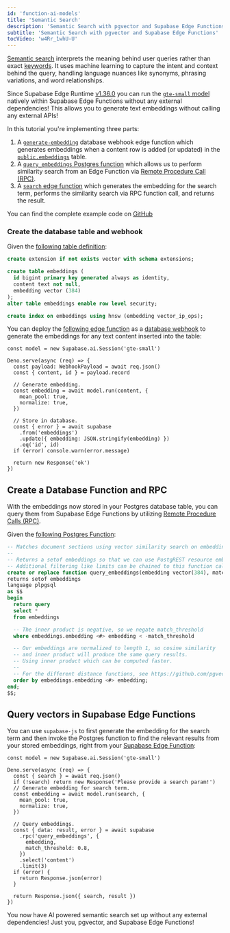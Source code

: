 ```yaml
---
id: 'function-ai-models'
title: 'Semantic Search'
description: 'Semantic Search with pgvector and Supabase Edge Functions'
subtitle: 'Semantic Search with pgvector and Supabase Edge Functions'
tocVideo: 'w4Rr_1whU-U'
---
```


[Semantic search](/docs/guides/ai/semantic-search) interprets the meaning behind user queries rather than exact [keywords](/docs/guides/ai/keyword-search). It uses machine learning to capture the intent and context behind the query, handling language nuances like synonyms, phrasing variations, and word relationships.

Since Supabase Edge Runtime [v1.36.0](https://github.com/supabase/edge-runtime/releases/tag/v1.36.0) you can run the [`gte-small` model](https://huggingface.co/Supabase/gte-small) natively within Supabase Edge Functions without any external dependencies! This allows you to generate text embeddings without calling any external APIs!

In this tutorial you're implementing three parts:

1. A [`generate-embedding`](https://github.com/supabase/supabase/tree/master/examples/ai/edge-functions/supabase/functions/generate-embedding/index.ts) database webhook edge function which generates embeddings when a content row is added (or updated) in the [`public.embeddings`](https://github.com/supabase/supabase/tree/master/examples/ai/edge-functions/supabase/migrations/20240408072601_embeddings.sql) table.
2. A [`query_embeddings` Postgres function](https://github.com/supabase/supabase/tree/master/examples/ai/edge-functions/supabase/migrations/20240410031515_vector-search.sql) which allows us to perform similarity search from an Edge Function via [Remote Procedure Call (RPC)](https://supabase.com/docs/guides/database/functions?language=js).
3. A [`search` edge function](https://github.com/supabase/supabase/tree/master/examples/ai/edge-functions/supabase/functions/search/index.ts) which generates the embedding for the search term, performs the similarity search via RPC function call, and returns the result.

You can find the complete example code on [GitHub](https://github.com/supabase/supabase/tree/master/examples/ai/edge-functions)

### Create the database table and webhook

Given the [following table definition](https://github.com/supabase/supabase/blob/master/examples/ai/edge-functions/supabase/migrations/20240408072601_embeddings.sql):

```sql
create extension if not exists vector with schema extensions;

create table embeddings (
  id bigint primary key generated always as identity,
  content text not null,
  embedding vector (384)
);
alter table embeddings enable row level security;

create index on embeddings using hnsw (embedding vector_ip_ops);
```

You can deploy the [following edge function](https://github.com/supabase/supabase/blob/master/examples/ai/edge-functions/supabase/functions/generate-embedding/index.ts) as a [database webhook](/docs/guides/database/webhooks) to generate the embeddings for any text content inserted into the table:

```tsx
const model = new Supabase.ai.Session('gte-small')

Deno.serve(async (req) => {
  const payload: WebhookPayload = await req.json()
  const { content, id } = payload.record

  // Generate embedding.
  const embedding = await model.run(content, {
    mean_pool: true,
    normalize: true,
  })

  // Store in database.
  const { error } = await supabase
    .from('embeddings')
    .update({ embedding: JSON.stringify(embedding) })
    .eq('id', id)
  if (error) console.warn(error.message)

  return new Response('ok')
})
```

## Create a Database Function and RPC

With the embeddings now stored in your Postgres database table, you can query them from Supabase Edge Functions by utilizing [Remote Procedure Calls (RPC)](/docs/guides/database/functions?language=js).

Given the [following Postgres Function](https://github.com/supabase/supabase/blob/master/examples/ai/edge-functions/supabase/migrations/20240410031515_vector-search.sql):

```sql
-- Matches document sections using vector similarity search on embeddings
--
-- Returns a setof embeddings so that we can use PostgREST resource embeddings (joins with other tables)
-- Additional filtering like limits can be chained to this function call
create or replace function query_embeddings(embedding vector(384), match_threshold float)
returns setof embeddings
language plpgsql
as $$
begin
  return query
  select *
  from embeddings

  -- The inner product is negative, so we negate match_threshold
  where embeddings.embedding <#> embedding < -match_threshold

  -- Our embeddings are normalized to length 1, so cosine similarity
  -- and inner product will produce the same query results.
  -- Using inner product which can be computed faster.
  --
  -- For the different distance functions, see https://github.com/pgvector/pgvector
  order by embeddings.embedding <#> embedding;
end;
$$;
```

## Query vectors in Supabase Edge Functions

You can use `supabase-js` to first generate the embedding for the search term and then invoke the Postgres function to find the relevant results from your stored embeddings, right from your [Supabase Edge Function](https://github.com/supabase/supabase/blob/master/examples/ai/edge-functions/supabase/functions/search/index.ts):

```tsx
const model = new Supabase.ai.Session('gte-small')

Deno.serve(async (req) => {
  const { search } = await req.json()
  if (!search) return new Response('Please provide a search param!')
  // Generate embedding for search term.
  const embedding = await model.run(search, {
    mean_pool: true,
    normalize: true,
  })

  // Query embeddings.
  const { data: result, error } = await supabase
    .rpc('query_embeddings', {
      embedding,
      match_threshold: 0.8,
    })
    .select('content')
    .limit(3)
  if (error) {
    return Response.json(error)
  }

  return Response.json({ search, result })
})
```

You now have AI powered semantic search set up without any external dependencies! Just you, pgvector, and Supabase Edge Functions!
